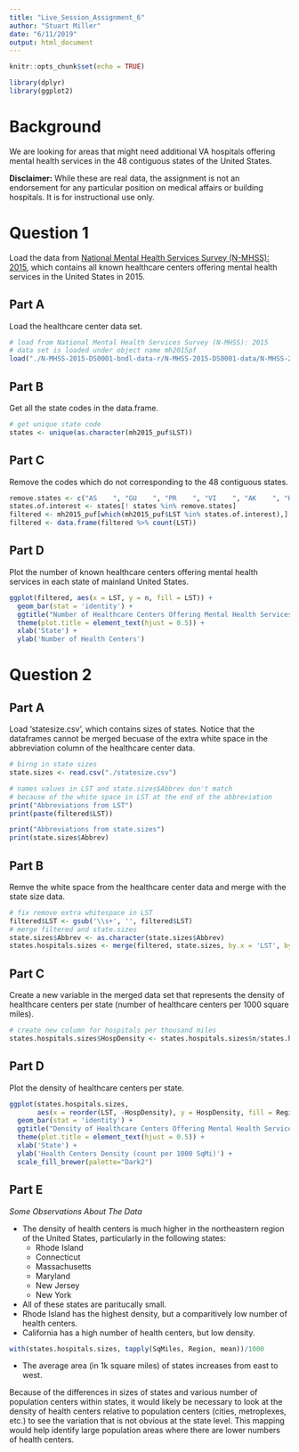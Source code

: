 ```yaml
---
title: "Live_Session_Assignment_6"
author: "Stuart Miller"
date: "6/11/2019"
output: html_document
---
```


```r
knitr::opts_chunk$set(echo = TRUE)
```

```r
library(dplyr)
library(ggplot2)
```

# Background

We are looking for areas that might need additional VA hospitals offering mental health services in the  48 contiguous states of the United States.

**Disclaimer:** While these are real data, the assignment is not an endorsement for any particular position on medical affairs or building hospitals. It is for instructional use only. 

# Question 1

Load the data from [National Mental Health Services Survey (N-MHSS): 2015](https://datafiles.samhsa.gov/study-dataset/national-mental-health-services-survey-2015-n-mhss-2015-ds0001-nid17098), which contains all known healthcare centers offering mental health services in the United States in 2015.

## Part A

Load the healthcare center data set.

```r
# load from National Mental Health Services Survey (N-MHSS): 2015
# data set is loaded under object name mh2015pf
load("./N-MHSS-2015-DS0001-bndl-data-r/N-MHSS-2015-DS0001-data/N-MHSS-2015-DS0001-data-r.rda")
```

## Part B

Get all the state codes in the data.frame.

```r
# get unique state code
states <- unique(as.character(mh2015_puf$LST))
```

## Part C

Remove the codes which do not corresponding to the 48 contiguous states.

```r
remove.states <- c("AS    ", "GU    ", "PR    ", "VI    ", "AK    ", "HI    ")
states.of.interest <- states[! states %in% remove.states]
filtered <- mh2015_puf[which(mh2015_puf$LST %in% states.of.interest),]
filtered <- data.frame(filtered %>% count(LST))
```

## Part D

Plot the number of known healthcare centers offering mental health services in each state of mainland United States.

```r
ggplot(filtered, aes(x = LST, y = n, fill = LST)) + 
  geom_bar(stat = 'identity') +
  ggtitle("Number of Healthcare Centers Offering Mental Health Services") +
  theme(plot.title = element_text(hjust = 0.5)) +
  xlab('State') +
  ylab('Number of Health Centers')
```

# Question 2

## Part A

Load 'statesize.csv', which contains sizes of states. Notice that the dataframes cannot be merged becuase of the extra white space in the abbreviation column of the healthcare center data.

```r
# birng in state sizes
state.sizes <- read.csv("./statesize.csv")

# names values in LST and state.sizes$Abbrev don't match 
# because of the white space in LST at the end of the abbreviation
print("Abbreviations from LST")
print(paste(filtered$LST))

print("Abbreviations from state.sizes")
print(state.sizes$Abbrev)
```

## Part B

Remve the white space from the healthcare center data and merge with the state size data.

```r
# fix remove extra whitespace in LST
filtered$LST <- gsub('\\s+', '', filtered$LST)
# merge filtered and state.sizes
state.sizes$Abbrev <- as.character(state.sizes$Abbrev)
states.hospitals.sizes <- merge(filtered, state.sizes, by.x = 'LST', by.y = 'Abbrev')
```

## Part C

Create a new variable in the merged data set that represents the density of healthcare centers per state (number of healthcare centers per 1000 square miles).

```r
# create new column for hospitals per thousand miles
states.hospitals.sizes$HospDensity <- states.hospitals.sizes$n/states.hospitals.sizes$SqMiles*1000
```

## Part D

Plot the density of healthcare centers per state.

```r
ggplot(states.hospitals.sizes,
       aes(x = reorder(LST, -HospDensity), y = HospDensity, fill = Region)) + 
  geom_bar(stat = 'identity') +
  ggtitle("Density of Healthcare Centers Offering Mental Health Services") +
  theme(plot.title = element_text(hjust = 0.5)) +
  xlab('State') +
  ylab('Health Centers Density (count per 1000 SqMi)') +
  scale_fill_brewer(palette="Dark2")
```

## Part E

*Some Observations About The Data*

* The density of health centers is much higher in the northeastern region of the United States, particularly in the following states:
  * Rhode Island
  * Connecticut
  * Massachusetts
  * Maryland
  * New Jersey
  * New York
* All of these states are paritucally small.
* Rhode Island has the highest density, but a comparitively low number of health centers.
* California has a high number of health centers, but low density.

```r
with(states.hospitals.sizes, tapply(SqMiles, Region, mean))/1000
```

* The average area (in 1k square miles) of states increases from east to west.

Because of the differences in sizes of states and various number of population centers within states, it would likely be necessary to look at the density of health centers relative to population centers (cities, metroplexes, etc.) to see the variation that is not obvious at the state level. This mapping would help identify large population areas where there are lower numbers of health centers.
